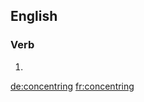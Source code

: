 
==English==

===Verb===
{{head|en|present participle}}

# {{present participle of|concentre|lang=en}}

[[de:concentring]]
[[fr:concentring]]